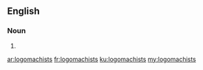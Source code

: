 ==English==

===Noun===
{{head|en|noun plural form}}

# {{plural of|logomachist|lang=en}}

[[ar:logomachists]]
[[fr:logomachists]]
[[ku:logomachists]]
[[my:logomachists]]